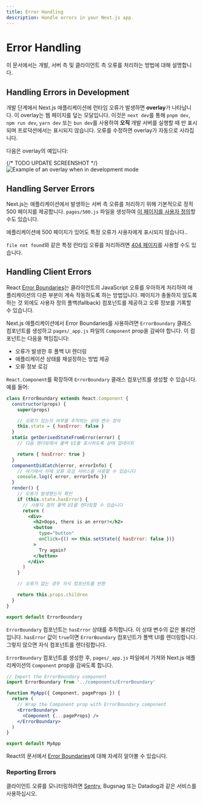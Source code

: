 ```yaml
---
title: Error Handling
description: Handle errors in your Next.js app.
---
```


# Error Handling

이 문서에서는 개발, 서버 측 및 클라이언트 측 오류를 처리하는 방법에 대해 설명합니다.

## Handling Errors in Development

개발 단계에서 Next.js 애플리케이션에 런타임 오류가 발생하면 **overlay**가 나타납니다. 이 overlay는 웹 페이지를 덮는 모달입니다. 이것은 `next dev`를 통해 `pnpm dev`, `npm run dev`, `yarn dev` 또는 `bun dev`를 사용하여 **오직** 개발 서버를 실행할 때 만 표시되며 프로덕션에서는 표시되지 않습니다. 오류를 수정하면 overlay가 자동으로 사라집니다.

다음은 overlay의 예입니다:

{/* TODO UPDATE SCREENSHOT */}
![Example of an overlay when in development mode](https://assets.vercel.com/image/upload/v1645118290/docs-assets/static/docs/error-handling/overlay.png)

## Handling Server Errors

Next.js는 애플리케이션에서 발생하는 서버 측 오류를 처리하기 위해 기본적으로 정적 500 페이지를 제공합니다. `pages/500.js` 파일을 생성하여 [이 페이지를 사용자 정의](/docs/pages/building-your-application/routing/custom-error#customizing-the-500-page)할 수도 있습니다.

애플리케이션에 500 페이지가 있어도 특정 오류가 사용자에게 표시되지 않습니다..

`file not found`와 같은 특정 런타임 오류를 처리하려면 [404 페이지](/docs/pages/building-your-application/routing/custom-error#404-page)를 사용할 수도 있습니다.


## Handling Client Errors

React [Error Boundaries](https://react.dev/reference/react/Component#catching-rendering-errors-with-an-error-boundary)는 클라이언트의 JavaScript 오류를 우아하게 처리하여 애플리케이션의 다른 부분이 계속 작동하도록 하는 방법입니다. 페이지가 충돌하지 않도록 하는 것 외에도 사용자 정의 폴백(fallback) 컴포넌트를 제공하고 오류 정보를 기록할 수 있습니다.

Next.js 애플리케이션에서 Error Boundaries를 사용하려면 `ErrorBoundary` 클래스 컴포넌트를 생성하고 `pages/_app.js` 파일의 `Component` prop을 감싸야 합니다. 이 컴포넌트는 다음을 책임집니다:

- 오류가 발생한 후 폴백 UI 렌더링
- 애플리케이션 상태를 재설정하는 방법 제공
- 오류 정보 로깅

`React.Component`를 확장하여 `ErrorBoundary` 클래스 컴포넌트를 생성할 수 있습니다. 예를 들어:


```jsx
class ErrorBoundary extends React.Component {
  constructor(props) {
    super(props)

    // 오류가 있는지 여부를 추적하는 상태 변수 정의
    this.state = { hasError: false }
  }
  static getDerivedStateFromError(error) {
    // 다음 렌더링에서 폴백 UI를 표시하도록 상태 업데이트

    return { hasError: true }
  }
  componentDidCatch(error, errorInfo) {
    // 여기에서 자체 오류 로깅 서비스를 사용할 수 있습니다
    console.log({ error, errorInfo })
  }
  render() {
    // 오류가 발생했는지 확인
    if (this.state.hasError) {
      // 사용자 정의 폴백 UI를 렌더링할 수 있습니다
      return (
        <div>
          <h2>Oops, there is an error!</h2>
          <button
            type="button"
            onClick={() => this.setState({ hasError: false })}
          >
            Try again?
          </button>
        </div>
      )
    }

    // 오류가 없는 경우 자식 컴포넌트를 반환

    return this.props.children
  }
}

export default ErrorBoundary
```

`ErrorBoundary` 컴포넌트는 `hasError` 상태를 추적합니다. 이 상태 변수의 값은 불리언입니다. `hasError` 값이 `true`이면 `ErrorBoundary` 컴포넌트가 폴백 UI를 렌더링합니다. 그렇지 않으면 자식 컴포넌트를 렌더링합니다.

`ErrorBoundary` 컴포넌트를 생성한 후, `pages/_app.js` 파일에서 가져와 Next.js 애플리케이션의 `Component` prop을 감싸도록 합니다.

```jsx
// Import the ErrorBoundary component
import ErrorBoundary from '../components/ErrorBoundary'

function MyApp({ Component, pageProps }) {
  return (
    // Wrap the Component prop with ErrorBoundary component
    <ErrorBoundary>
      <Component {...pageProps} />
    </ErrorBoundary>
  )
}

export default MyApp
```

React의 문서에서 [Error Boundaries](https://react.dev/reference/react/Component#catching-rendering-errors-with-an-error-boundary)에 대해 자세히 알아볼 수 있습니다.

### Reporting Errors

클라이언트 오류를 모니터링하려면 [Sentry](https://github.com/vercel/next.js/tree/canary/examples/with-sentry), Bugsnag 또는 Datadog과 같은 서비스를 사용하십시오.
